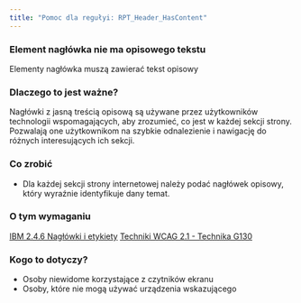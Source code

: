```yaml
---
title: "Pomoc dla regułyi: RPT_Header_HasContent"
---
```


<div className="toolHelp">
<Row>
<Column colLg={16} colMd={8} colSm={4} className="toolHead">

### Element nagłówka nie ma opisowego tekstu 

<div id="locLevel"></div>

Elementy nagłówka muszą zawierać tekst opisowy

</Column>
</Row>
<Row>
<Column colLg={11} colMd={5} colSm={4} className="toolMain">

### Dlaczego to jest ważne?

Nagłówki z jasną treścią opisową są używane przez użytkowników technologii wspomagających, aby zrozumieć, co jest w każdej sekcji strony. Pozwalają one użytkownikom na szybkie odnalezienie i nawigację do różnych interesujących ich sekcji.

<div id="locSnippet"></div>

### Co zrobić

* Dla każdej sekcji strony internetowej należy podać nagłówek opisowy, który wyraźnie identyfikuje dany temat.

</Column>
<Column colLg={5} colMd={3} colSm={4} className="toolLeft">

### O tym wymaganiu

[IBM 2.4.6 Nagłówki i etykiety](http://www.ibm.com/able/guidelines/ci162/headings_and_labels.html)
[Techniki WCAG 2.1 - Technika G130](https://www.w3.org/WAI/WCAG21/Techniques/general/G130)

### Kogo to dotyczy?

 * Osoby niewidome korzystające z czytników ekranu
 * Osoby, które nie mogą używać urządzenia wskazującego

</Column>
</Row>
</div>


